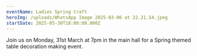 ```yaml
---
eventName: Ladies Spring Craft
heroImg: /uploads/WhatsApp Image 2025-03-06 at 22.21.54.jpeg
startDate: 2025-05-30T18:00:00.000Z
---
```


Join us on Monday, 31st March at 7pm in the main hall for a Spring themed table decoration making event.
